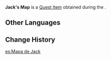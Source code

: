 {{Item Infobox
|id           = 100602
|image        = Item Parcel.png
|type         = Quest Items
|description  = Jack's map. Huge when unfolded, but currently neatly packed into a box.
|source1      = Found during [[Solo Venture]]
}}
'''Jack's Map''' is a [[Quest Item]] obtained during the {{Quest|Solo Venture}}.

==Other Languages==
{{Other Languages
|default_hidden = 1
|en      = Jack's Map
|zhs     = 杰克的地图
|zhs_rm  = Jiékè de Dìtú
|zht     = 傑克的地圖
|zht_rm  = Jiékè de Dìtú
|ja      = ジャックの地図
|ja_rm   = Jakku no Chizu
|ko      = 잭의 지도
|ko_rm   = Jaek-ui Jido
|es      = Mapa de Jack
|fr      = Carte de Jack
|ru      = Карта Джека
|th      = แผนที่ของ Jack
|th_rm   = Phaenthi khong Jack
|vi      = Bản đồ của Jack
|de      = Jacks Karte
|id      = Peta Jack
|pt      = Mapa de Jack
|tr      = Jack'in Haritası
|it      = Mappa di Jack
}}

==Change History==
{{Change History|1.0}}

[[es:Mapa de Jack]]